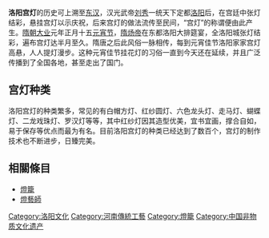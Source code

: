 {{中国非物质文化遗产
|图片 = 
|名称 = 灯彩<br /><small>洛阳宫灯</small>
|序号 = 349
|编号项目 = Ⅶ—50
|分类 = 传统美术
|申报地区或单位 = [[河南省|河南省]][[洛阳市|洛阳市]]
|登录时间 = 2008年
|省区市 = 河南
}}
'''洛阳宫灯'''的历史可上溯至[[东汉|东汉]]，汉光武帝[[刘秀|刘秀]]一统天下定都[[洛阳|洛阳]]后，在宫廷中张灯结彩，悬挂宫灯以示庆祝，后来宫灯的做法流传至民间，“宫灯”的称谓便由此产生。[[隋朝|隋朝]][[大业_(年号)|大业]]元年正月十五[[元宵节|元宵节]]，[[隋炀帝|隋炀帝]]在东都洛阳大排筵宴，全洛阳城张灯结彩，遍布宫灯达半月至久。隋唐之后此风俗一脉相传，每到元宵佳节洛阳家家宫灯高悬，人人提灯漫步。这种元宵佳节挂花灯的习俗一直到今天还在延续，并且广泛传播到了全国各地，甚至走出了国门。

== 宫灯种类 ==
洛阳宫灯的种类繁多，常见的有白帽方灯、红纱圆灯、六色龙头灯、走马灯、蝴蝶灯、二龙戏珠灯、罗汉灯等等，其中红纱灯因其造型优美，宜书宜画，撑合自如，易于保存等优点而最为有名。目前洛阳宫灯的种类已经达到了数百个，宫灯的制作技术也不断进步，日臻完美。

== 相關條目 ==
*[[燈籠|燈籠]]
*[[燈藝師|燈藝師]]

[[Category:洛阳文化|Category:洛阳文化]]
[[Category:河南傳統工藝|Category:河南傳統工藝]]
[[Category:燈籠|Category:燈籠]]
[[Category:中国非物质文化遗产|Category:中国非物质文化遗产]]